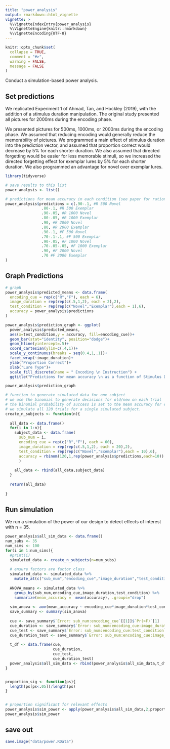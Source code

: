 ```yaml
---
title: "power_analysis"
output: rmarkdown::html_vignette
vignette: >
  %\VignetteIndexEntry{power_analysis}
  %\VignetteEngine{knitr::rmarkdown}
  %\VignetteEncoding{UTF-8}
---
```


```r
knitr::opts_chunk$set(
  collapse = TRUE,
  comment = "#>",
  warning = FALSE,
  message = FALSE
)
```

Conduct a simulation-based power analysis.

## Set predictions

We replicated Experiment 1 of Ahmad, Tan, and Hockley (2019), with the addition of a stimulus duration manipulation. The original study presented all pictures for 2000ms during the encoding phase. 

We presented pictures for 500ms, 1000ms, or 2000ms during the encoding phase. We assumed that reducing encoding would generally reduce the memorability of pictures. We programmed a main effect of stimulus duration into the prediction vector, and assumed that proportion correct would decrease by 5% for each shorter duration. We also assumed that directed forgetting would be easier for less memorable stimuli, so we increased the directed forgetting effect for exemplar lures by 5% for each shorter duration. We also programmed an advantage for novel over exemplar lures.

```r
library(tidyverse)

# save results to this list
power_analysis <- list()

# predictions for mean accuracy in each condition (see paper for rationale)
power_analysis$predictions = c(.90-.1, #R 500 Novel
                .80-.1, #R 500 Exemplar
                .90-.05, #R 1000 Novel
                .80-.05, #R 1000 Exemplar
                .90, #R 2000 Novel
                .80, #R 2000 Exemplar
                .90-.1, #F 500 Novel
                .70-.1-.1, #F 500 Exemplar
                .90-.05, #F 1000 Novel
                .70-.05-.05, #F 1000 Exemplar
                .90, #F 2000 Novel
                .70 #F 2000 Exemplar
)
```

## Graph Predictions

```r

# graph
power_analysis$predicted_means <- data.frame(
  encoding_cue = rep(c("R","F"), each = 6),
  image_duration = rep(rep(c(.5,1,2), each = 2),2),
  test_condition = rep(rep(c("Novel","Exemplar"),each = 1),6),
  accuracy = power_analysis$predictions
)

power_analysis$prediction_graph <- ggplot(
  power_analysis$predicted_means,
  aes(x=test_condition,y = accuracy, fill=encoding_cue))+
  geom_bar(stat="identity", position="dodge")+
  geom_hline(yintercept=.5)+
  coord_cartesian(ylim=c(.4,1))+
  scale_y_continuous(breaks = seq(0.4,1,.1))+
  facet_wrap(~image_duration)+
  ylab("Proportion Correct")+
  xlab("Lure Type")+
  scale_fill_discrete(name = " Encoding \n Instruction") +
  ggtitle("Predictions for mean accuracy \n as a function of Stimulus Duration, \n Encoding Instruction, and Lure Type")

power_analysis$prediction_graph

```

```r

# function to generate simulated data for one subject
# we use the binomial to generate decisions for old/new on each trial
# the binomial probability of success is set to the mean accuracy for each condition
# we simulate all 120 trials for a single simulated subject.
create_n_subjects <- function(n){
  
  all_data <- data.frame()
  for(i in 1:n){
    subject_data <- data.frame(
      sub_num = i,
      encoding_cue = rep(c("R","F"), each = 60),
      image_duration = rep(rep(c(.5,1,2), each = 20),2),
      test_condition = rep(rep(c("Novel","Exemplar"),each = 10),6),
      accuracy = rbinom(120,1,rep(power_analysis$predictions,each=10))
      )
    
    all_data <- rbind(all_data,subject_data)
  }
  
  return(all_data)
  
}
```

## Run simulation

We run a simulation of the power of our design to detect effects of interest with n = 35.

```r


power_analysis$all_sim_data <- data.frame()
num_subs <- 35
num_sims <- 100
for(i in 1:num_sims){
  #print(i)
  simulated_data <- create_n_subjects(n=num_subs)
  
  # ensure factors are factor class
  simulated_data <- simulated_data %>%
    mutate_at(c("sub_num","encoding_cue","image_duration","test_condition"), factor) 
  
  ANOVA_means <- simulated_data %>%
    group_by(sub_num,encoding_cue,image_duration,test_condition) %>%
    summarize(mean_accuracy =  mean(accuracy), .groups="drop")
  
  sim_anova <- aov(mean_accuracy ~ encoding_cue*image_duration*test_condition + Error(sub_num/(encoding_cue*image_duration*test_condition)), data = ANOVA_means)
  save_summary <- summary(sim_anova)
  
  cue <- save_summary$`Error: sub_num:encoding_cue`[[1]]$`Pr(>F)`[1]
  cue_duration <- save_summary$`Error: sub_num:encoding_cue:image_duration`[[1]]$`Pr(>F)`[1]
  cue_test <- save_summary$`Error: sub_num:encoding_cue:test_condition`[[1]]$`Pr(>F)`[1]
  cue_duration_test <- save_summary$`Error: sub_num:encoding_cue:image_duration:test_condition`[[1]]$`Pr(>F)`[1]
  
  t_df <- data.frame(cue,
                     cue_duration,
                     cue_test,
                     cue_duration_test)
  power_analysis$all_sim_data <- rbind(power_analysis$all_sim_data,t_df)
}


proportion_sig <- function(ps){
  length(ps[ps<.05])/length(ps)
}


# proportion significant for relevant effects
power_analysis$sim_power <- apply(power_analysis$all_sim_data,2,proportion_sig)
power_analysis$sim_power

```

## save out

```r
save.image("data/power.RData")
```

